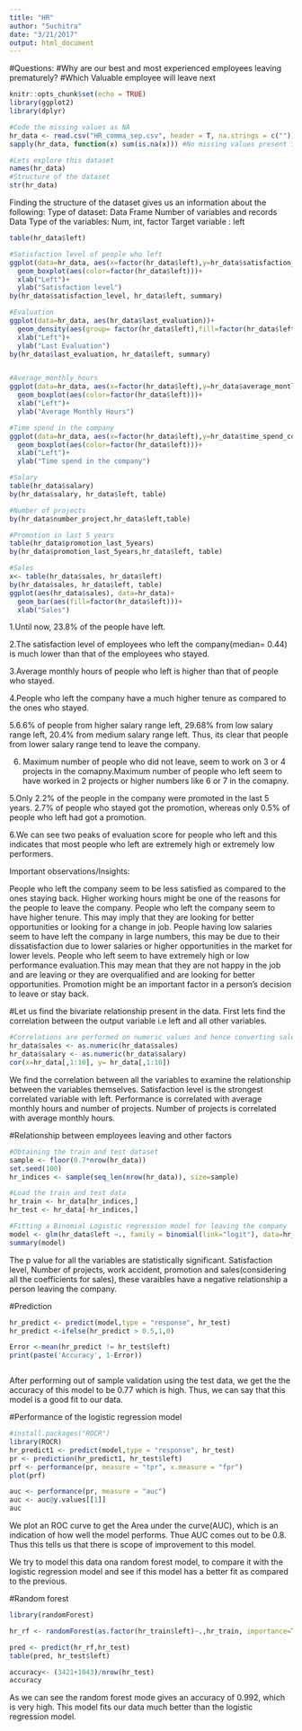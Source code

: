 ```yaml
---
title: "HR"
author: "Suchitra"
date: "3/21/2017"
output: html_document
---
```

#Questions:
#Why are our best and most experienced employees leaving prematurely? 
#Which Valuable employee will leave next

```r
knitr::opts_chunk$set(echo = TRUE)
library(ggplot2)
library(dplyr)
```



```r
#Code the missing values as NA
hr_data <- read.csv("HR_comma_sep.csv", header = T, na.strings = c(""))
sapply(hr_data, function(x) sum(is.na(x))) #No missing values present in the data

#Lets explore this dataset
names(hr_data)
#Structure of the dataset
str(hr_data)
```
Finding the structure of the dataset gives us an information about the following:
Type of dataset: Data Frame
Number of variables and records
Data Type of the variables: Num, int, factor
Target variable : left

```r
table(hr_data$left)

#Satisfaction level of people who left
ggplot(data=hr_data, aes(x=factor(hr_data$left),y=hr_data$satisfaction_level))+
  geom_boxplot(aes(color=factor(hr_data$left)))+
  xlab("Left")+
  ylab("Satisfaction level")
by(hr_data$satisfaction_level, hr_data$left, summary)

#Evaluation
ggplot(data=hr_data, aes(hr_data$last_evaluation))+
  geom_density(aes(group= factor(hr_data$left),fill=factor(hr_data$left)))+
  xlab("Left")+
  ylab("Last Evaluation")
by(hr_data$last_evaluation, hr_data$left, summary)


#Average_monthly_hours
ggplot(data=hr_data, aes(x=factor(hr_data$left),y=hr_data$average_montly_hours))+
  geom_boxplot(aes(color=factor(hr_data$left)))+
  xlab("Left")+
  ylab("Average Monthly Hours")

#Time spend in the company
ggplot(data=hr_data, aes(x=factor(hr_data$left),y=hr_data$time_spend_company))+
  geom_boxplot(aes(color=factor(hr_data$left)))+
  xlab("Left")+
  ylab("Time spend in the company")

#Salary
table(hr_data$salary)
by(hr_data$salary, hr_data$left, table)

#Number of projects
by(hr_data$number_project,hr_data$left,table)

#Promotion in last 5 years
table(hr_data$promotion_last_5years)
by(hr_data$promotion_last_5years,hr_data$left, table)

#Sales
x<- table(hr_data$sales, hr_data$left)
by(hr_data$sales, hr_data$left, table)
ggplot(aes(hr_data$sales), data=hr_data)+
  geom_bar(aes(fill=factor(hr_data$left)))+
  xlab("Sales")


```
1.Until now, 23.8% of the people have left.

2.The satisfaction level of employees who left the company(median= 0.44) is much lower than that of the employees who stayed.

3.Average monthly hours of people who left is higher than that of people who stayed.

4.People who left the company have a much higher tenure as compared to the ones who stayed.

5.6.6% of people from higher salary range left, 29.68% from low salary range left, 20.4% from medium salary range left. Thus, its clear that people from lower salary range tend to leave the company.

6. Maximum number of people who did not leave, seem to work on 3 or 4 projects in the comapny.Maximum number of people who left seem to have worked in 2 projects or higher numbers like 6 or 7 in the comapny.

5.Only 2.2% of the people in the company were promoted in the last 5 years. 
2.7% of people who stayed got the promotion, whereas only 0.5% of people who left had got a promotion.

6.We can see two peaks of evaluation score for people who left and this indicates that most people who left are extremely high or extremely low performers.

Important observations/Insights:

People who left the company seem to be less satisfied as compared to the ones staying back. 
Higher working hours might be one of the reasons for the people to leave the company.
People who left the company seem to have higher tenure. This may imply that they are looking for better opportunities or looking for a change in job. 
People having low salaries seem to have left the company in large numbers, this may be due to their dissatisfaction due to lower salaries or higher opportunities in the market for lower levels.
People who left seem to have extremely high or low performance evaluation.This may mean that they are not happy in the job and are leaving or they are overqualified and are looking for better opportunities. 
Promotion might be an important factor in a person's decision to leave or stay back.



#Let us find the bivariate relationship present in the data. First lets find the correlation between the output variable i.e left and all other variables.
```r
#Correlations are performed on numeric values and hence converting sales and salary to numeric value.
hr_data$sales <- as.numeric(hr_data$sales)
hr_data$salary <- as.numeric(hr_data$salary)
cor(x=hr_data[,1:10], y= hr_data[,1:10])
```
We find the correlation between all the variables to examine the relationship between the variables themselves.
Satisfaction level is the strongest correlated variable with left.
Performance is correlated with average monthly hours and number of projects.
Number of projects is correlated with average monthly hours.

#Relationship between employees leaving and other factors
```r
#Obtaining the train and test dataset
sample <- floor(0.7*nrow(hr_data))
set.seed(100)
hr_indices <- sample(seq_len(nrow(hr_data)), size=sample)

#Load the train and test data
hr_train <- hr_data[hr_indices,]
hr_test <- hr_data[-hr_indices,]

#Fitting a Binomial Logistic regression model for leaving the company
model <- glm(hr_data$left ~., family = binomial(link="logit"), data=hr_data)
summary(model)


```
The p value for all the variables are statistically significant.
Satisfaction level, Number of projects, work accident, promotion and sales(considering all the coefficients for sales), these varaibles have a negative relationship a person leaving the company.

#Prediction
```r

hr_predict <- predict(model,type = "response", hr_test)
hr_predict <-ifelse(hr_predict > 0.5,1,0)

Error <-mean(hr_predict != hr_test$left)
print(paste('Accuracy', 1-Error))



```
After performing out of sample validation using the test data, we get the the accuracy of this model to be 0.77 which is high. Thus, we can say that this model is a good fit to our data.


#Performance of the logistic regression model
```r
#install.packages("ROCR")
library(ROCR)
hr_predict1 <- predict(model,type = "response", hr_test)
pr <- prediction(hr_predict1, hr_test$left)
prf <- performance(pr, measure = "tpr", x.measure = "fpr")
plot(prf)

auc <- performance(pr, measure = "auc")
auc <- auc@y.values[[1]]
auc


```
We plot an ROC curve to get the Area under the curve(AUC), which is an indication of how well the model performs. Thue AUC comes out to be 0.8. Thus this tells us that there is scope of improvement to this model.

We try to model this data ona random forest model, to compare it with the logistic regression model and see if this model has a better fit as compared to the previous.

#Random forest
```r

library(randomForest)

hr_rf <- randomForest(as.factor(hr_train$left)~.,hr_train, importance=TRUE, ntree=1000,method='class')

pred <- predict(hr_rf,hr_test)
table(pred, hr_test$left)

accuracy<- (3421+1043)/nrow(hr_test)
accuracy
```

As we can see the random forest mode gives an accuracy of 0.992, which is very high. This model fits our data much better than the logistic regression model.

